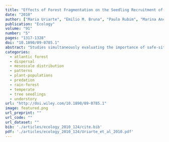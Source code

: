 ```yaml
---
title: "Effects of Forest Fragmentation on the Seedling Recruitment of a Tropical Herb: Assessing Seed vs. Safe-Site Limitation"
date: "2010"
author: ["Maria Uriarte", "Emilio M. Bruna", "Paulo Rubim", "Marina Anciaes", "Inge Jonckheere"]
publication: "Ecology"
volume: "91"
number: "5"
pages: "1317-1328"
doi: "10.1890/09-0785.1"
abstract: "Studies simultaneously evaluating the importance of safe-site and seed limitation for plant establishment are rare, particularly in human-modified landscapes. We used spatially explicit neighborhood models together with data from 10 0.5-ha mapped census plots in a fragmented landscape spanning 1000 km2 to (1) evaluate the relative importance of seed production, dispersal, and safe-site limitation for the recruitment of the understory herb Heliconia acuminata; and (2) determine how these processes differ between fragments and continuous forests. Our analyses demonstrated a large degree of variation in seed production, dispersal, and establishment among and within the 10 study plots. Seed production limitation was strong but only at small spatial scales. Average dispersal distance was less than 4 m, leading to severe dispersal limitation at most sites. Overall, safe-site limitation was the most important constraint on seedling establishment. Fragmentation led to a more heterogeneous light environment with negative consequences for seedling establishment but had little effect on seed production or dispersal. These results suggest that the effects of fragmentation on abiotic processes may be more important than the disruption of biotic interactions in driving biodiversity loss in tropical forests, at least for some functional groups. These effects may be common when the matrix surrounding fragments contains enough tree cover to enable movement of dispersers and pollinators."
categories: 
  - atlantic forest
  - dispersal
  - mesoscale distribution
  - patterns
  - plant-populations
  - predation
  - rain-forest
  - temperate
  - tree seedlings
  - understory
url: "http://doi.wiley.com/10.1890/09-0785.1"
image: featured.png
url_preprint: ""
url_code: ""
url_dataset: ""
bib: './articles/ecology_2010_124/cite.bib'
pdf: './articles/ecology_2010_124/Uriarte_et_al_2010.pdf'
---
```

